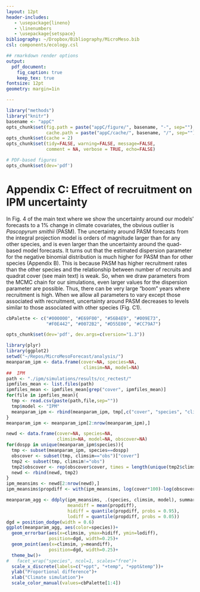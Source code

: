 ```yaml
---
layout: 12pt
header-includes:
   - \usepackage{lineno}
   - \linenumbers
   - \usepackage{setspace}
bibliography: ~/Dropbox/Bibliography/MicroMeso.bib
csl: components/ecology.csl

## rmarkdown render options
output:
  pdf_document:
    fig_caption: true
    keep_tex: true
fontsize: 12pt
geometry: margin=1in

---
```


\renewcommand\thefigure{C\arabic{figure}} 

```r
library("methods")
library("knitr")
basename <- "appC"
opts_chunk$set(fig.path = paste("appC/figure/", basename, "-", sep=""),
               cache.path = paste("appC/cache/", basename, "/", sep=""))
opts_chunk$set(cache = 2)
opts_chunk$set(tidy=FALSE, warning=FALSE, message=FALSE, 
               comment = NA, verbose = TRUE, echo=FALSE)

# PDF-based figures
opts_chunk$set(dev='pdf')
```

Appendix C: Effect of recruitment on IPM uncertainty
=====================================================
In Fig. 4 of the main text where we show the uncertainty around our models' forecasts to a 1% change in climate covariates, the obvious outlier is *Pascopyrum smithii* (PASM). The uncertainty around PASM forecasts from the integral projection model is orders of magnitude larger than for any other species, and is even larger than the uncertainty around the quad-based model forecasts. It turns out that the estimated dispersion parameter for the negative binomial distribution is much higher for PASM than for other species (Appendix B). This is because PASM has higher recruitment rates than the other species and the relationship between number of recruits and quadrat cover (see main text) is weak. So, when we draw parameters from the MCMC chain for our simulations, even larger values for the dispersion parameter are possible. Thus, there can be very large "boom" years where recruitment is high. When we allow all parameters to vary except those associated with recruitment, uncertainty around PASM decreases to levels similar to those associated with other species (Fig. C1).

```r
cbPalette <- c("#000000", "#E69F00", "#56B4E9", "#009E73", 
               "#F0E442", "#0072B2", "#D55E00", "#CC79A7")

opts_chunk$set(dev='pdf', dev.args=c(version="1.3"))

```

```r
library(plyr)
library(ggplot2)
setwd("~/Repos/MicroMesoForecast/analysis/")
meanparam_ipm <- data.frame(cover=NA, species=NA, 
                             climsim=NA, model=NA)
##  IPM 
path <- "./ipm/simulations/results/cc_rectest/"
ipmfiles_mean <- list.files(path)
ipmfiles_mean <- ipmfiles_mean[grep("cover", ipmfiles_mean)]
for(file in ipmfiles_mean){
  tmp <- read.csv(paste(path,file,sep=""))
  tmp$model <- "IPM"
  meanparam_ipm <- rbind(meanparam_ipm, tmp[,c("cover", "species", "climsim", "model")])
}
meanparam_ipm <- meanparam_ipm[2:nrow(meanparam_ipm),]

newd <- data.frame(cover=NA, species=NA, 
                   climsim=NA, model=NA, obscover=NA)
for(dospp in unique(meanparam_ipm$species)){
  tmp <- subset(meanparam_ipm, species==dospp)
  obscover <- subset(tmp, climsim=="obs")["cover"]
  tmp2 <- subset(tmp, climsim!="obs")
  tmp2$obscover <- rep(obscover$cover, times = length(unique(tmp2$climsim)))
  newd <- rbind(newd, tmp2)
}
ipm_meansims <- newd[2:nrow(newd),]
ipm_meansims$propdiff <- with(ipm_meansims, log(cover*100)-log(obscover*100))

meanparam_agg <- ddply(ipm_meansims, .(species, climsim, model), summarise,
                       meandiff = mean(propdiff),
                       hidiff = quantile(propdiff, probs = 0.95),
                       lodiff = quantile(propdiff, probs = 0.05))
dgd = position_dodge(width = 0.6)
ggplot(meanparam_agg, aes(color=species))+
  geom_errorbar(aes(x=climsim, ymax=hidiff, ymin=lodiff),
                position=dgd, width=0.25)+
  geom_point(aes(x=climsim, y=meandiff),
                position=dgd, width=0.25)+
  theme_bw()+
#   facet_wrap("species", ncol=1, scales="free")+
  scale_x_discrete(labels=c("+ppt", "+temp", "+ppt&temp"))+
  ylab("Proportional difference")+
  xlab("Climate simulation")+
  scale_color_manual(values=cbPalette[1:4])
```
